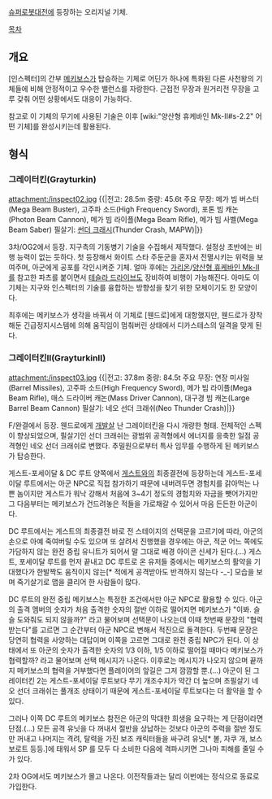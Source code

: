[[슈퍼로봇대전]]에 등장하는 오리지널 기체.

[[목차]]

== 개요 ==
[인스펙터]의 간부 [[메키보스]]가 탑승하는 기체로 어딘가 하나에 특화된 다른 사천왕의 기체들에 비해 안정적이고 우수한 밸런스를 자랑한다. 근접전 무장과 원거리전 무장을 고루 갖춰 어떤 상황에서도 대응이 가능하다.

참고로 이 기체의 무기에 사용된 기술은 이후 [wiki:"양산형 휴케바인 Mk-Ⅱ#s-2.2" 어떤 기체]를 완성시키는데 활용된다.

== 형식 ==
=== 그레이터킨(Grayturkin) ===
attachment:/inspect02.jpg
{{|전고: 28.5m 
중량: 45.6t 
주요 무장: 메가 빔 버스터(Mega Beam Buster), 고주파 소드(High Frequency Sword), 포톤 빔 캐논(Photon Beam Cannon), 메가 빔 라이플(Mega Beam Rifle), 메가 빔 사벨(Mega Beam Saber)
필살기: [[썬더 크래시]](Thunder Crash, MAPW)|}}

{{{#!html
<iframe width="560" height="315" src="http://www.youtube.com/embed/wTatEnBw5-Q" frameborder="0" allowfullscreen></iframe>
}}}
3차/OG2에서 등장. 지구측의 기동병기 기술을 수집해서 제작했다. 설정상 초반에는 비행 능력이 없는 듯하다. 첫 등장해서 화이트 스타 주둔군을 혼자서 전멸시키는 위력을 보여주며, 아군에게 공포를 각인시켜준 기체. 얼마 후에는 [[가리온]]/[[양산형 휴케바인 Mk-Ⅱ]]를 참고한 파츠를 붙이면서 [[테슬라 드라이브]]도 장비하여 비행이 가능해진다. 아마도 이 기체는 지구와 인스펙터의 기술를 융합하는 방향성을 찾기 위한 모체이기도 한 모양이다. 

최후에는 메키보스가 생각을 바꿔서 이 기체로 [웬드로]에게 대항했지만, 웬드로가 장착해둔 긴급정지시스템에 의해 움직임이 멈춰버린 상태에서 디카스테스의 일격을 맞게 된다.

=== 그레이터킨Ⅱ(GrayturkinⅡ) ===
attachment:/inspect03.jpg
{{|전고: 37.8m 
중량: 84.5t 
주요 무장: 연장 미사일(Barrel Missiles), 고주파 소드(High Frequency Sword), 메가 빔 라이플(Mega Beam Rifle), 매스 드라이버 캐논(Mass Driver Cannon), 대구경 빔 캐논(Large Barrel Beam Cannon)
필살기: 네오 선더 크래쉬(Neo Thunder Crash)|}}

{{{#!html
<iframe width="560" height="315" src="http://www.youtube.com/embed/9XH3CBJhZSQ" frameborder="0" allowfullscreen></iframe>
}}}
F/완결에서 등장. 웬드로에게 [[개발살]] 난 그레이터킨을 다시 개량한 형태. 전체적인 스펙이 향상되었으며, 필살기인 선더 크래쉬는 광범위 공격형에서 에너지를 응축한 일점 공격형인 네오 선더 크래쉬로 변했다. 추밀원으로부터 특사 임무를 수행하게 된 메키보스가 탑승한다. 

게스트-포세이달 & DC 루트 양쪽에서 [[게스트]]와의 최종결전에 등장하는데 게스트-포세이달 루트에서는 아군 NPC로 직접 참가하기 때문에 내버려두면 경험치를 갉아먹는 나쁜 놈이지만 게스트가 워낙 강해서 처음에 3~4기 정도의 경험치와 자금을 뺏어가지만 그 다음부터는 메키보스가 건드려놓은 적들을 가로채갈 수 있어서 마음 든든한 아군이다. 

DC 루트에서는 게스트의 최종결전 바로 전 스테이지의 선택문을 고르기에 따라, 아군의 손으로 아예 죽여버릴 수도 있으며 또 살려서 진행했을 경우에는 아군, 적군 어느 쪽에도 가담하지 않는 완전 중립 유니트가 되어서 말 그대로 배경 아이콘 신세가 된다.(…) 게스트, 포세이달 루트를 먼저 끝내고 DC 루트로 온 유저들 중에서는 메키보스의 활약을 기대했다가 한발짝도 움직이지 않는[* 적에게 공격받아도 반격하지 않는다 -_-] 모습을 보며 죽기살기로 맵을 클리어 한 사람들이 많다.

DC 루트의 완전 중립 메키보스는 특정한 조건에서만 아군 NPC로 활용할 수 있다. 아군의 출격 멤버의 숫자가 처음 출격한 숫자의 절반 이하로 떨어지면 메키보스가 "이봐. 슬슬 도와줘도 되지 않을까?" 라고 물어보며 선택문이 나오는데 이때 첫번째 문장의 "협력 받는다"를 고르면 그 순간부터 아군 NPC로 변해서 적진으로 돌격한다. 두번째 문장은 당연히 협력을 사양하는 대답이며 이쪽을 고르면 그대로 완전 중립 NPC가 된다. 이 상태에서 또 아군의 숫자가 출격한 숫자의 1/3 이하, 1/5 이하로 떨어질 때마다 메키보스가 협력할까? 라고 물어보며 선택 메시지가 나온다. 이후로는 메시지가 나오지 않으며 끝까지 메키보스의 협력을 거부했다면 플레이어의 앞길은 그저 깜깜할 뿐.(…) 아군이 된 그레이터킨 2는 게스트-포세이달 루트보다 무기 개조수치가 약간 더 높으며 초필살기 네오 선더 크래쉬는 풀개조 상태이기 때문에 게스트-포세이달 루트보다는 더 활약을 할 수 있다. 

그러나 이쪽 DC 루트의 메키보스 참전은 아군의 막대한 희생을 요구하는 게 단점이라면 단점.(…) 모든 공격 유닛을 다 꺼내서 절반을 상납하는 것보다 아군의 주력을 절반 정도만 꺼내고 나머지는 격려, 탈력을 가진 보조 캐릭터들을 싸구려 유닛[* 볼, 자쿠 개, 보스보로트 등등.]에 태워서 SP 를 모두 다 소비한 다음에 격파시키면 그나마 피해를 줄일 수가 있다.

2차 OG에서도 메키보스가 몰고 나온다. 이전작들과는 달리 이번에는 정식으로 동료로 가입한다.
